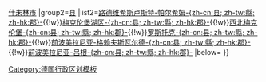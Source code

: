 <noinclude>
{{noteTA
|G1=德国地名
|G2=Landkreis
}}
</noinclude>{{Navbox
|name=梅克伦堡-前波美拉尼亚州行政区划
|title=[[德國]][[梅克伦堡-前波美拉尼亚州]]行政區劃
|image=[[File:Coat of arms of Mecklenburg-Western Pomerania (great).svg|60px|梅克伦堡-前波美拉尼亚州州徽]]
|above=
|group1=[[非县辖城市]]
|list1=[[罗斯托克|羅斯托克市]]{{!w}}[[什未林|什未林市]]
|group2=[[县]]
|list2=[[路德维希斯卢斯特-帕尔希姆县|路德维希斯卢斯特-帕尔希姆-{zh-cn:县; zh-tw:縣; zh-hk:郡}-]]{{!w}}[[梅克倫堡湖區郡|梅克伦堡湖区-{zh-cn:县; zh-tw:縣; zh-hk:郡}-]]{{!w}}[[西北梅克伦堡县|西北梅克伦堡-{zh-cn:县; zh-tw:縣; zh-hk:郡}-]]{{!w}}[[罗斯托克县|罗斯托克-{zh-cn:县; zh-tw:縣; zh-hk:郡}-]]{{!w}}[[前波美拉尼亚-格赖夫斯瓦尔德县|前波美拉尼亚-格赖夫斯瓦尔德-{zh-cn:县; zh-tw:縣; zh-hk:郡}-]]{{!w}}[[前波美拉尼亚-吕根县|前波美拉尼亚-吕根-{zh-cn:县; zh-tw:縣; zh-hk:郡}-]]
|below=
}}<noinclude>
[[Category:德国行政区划模板]]
</noinclude>